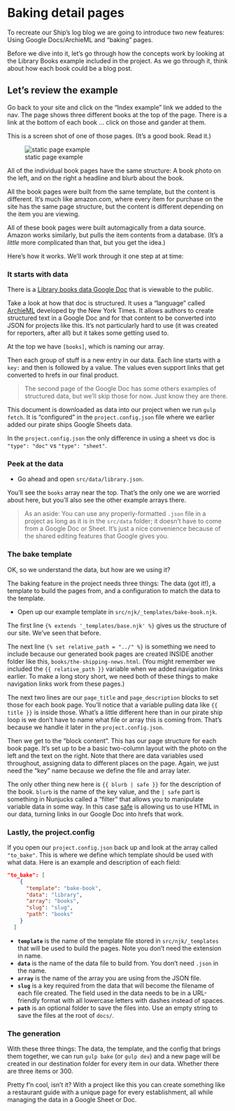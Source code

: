 # Baking detail pages

To recreate our Ship's log blog we are going to introduce two new features: Using Google Docs/ArchieML and "baking" pages.

Before we dive into it, let's go through how the concepts work by looking at the Library Books example included in the project. As we go through it, think about how each book could be a blog post.

## Let's review the example

Go back to your site and click on the "Index example" link we added to the nav. The page shows three different books at the top of the page. There is a link at the bottom of each book ... click on those and gander at them.

This is a screen shot of one of those pages. (It's a good book. Read it.)

![static page example](images/static-detail-page-example.png)

All of the individual book pages have the same structure: A book photo on the left, and on the right a headline and blurb about the book.

All the book pages were built from the same template, but the content is different. It's much like amazon.com, where every item for purchase on the site has the same page structure, but the content is different depending on the item you are viewing.

All of these book pages were built automagically from a data source. Amazon works similarly, but pulls the item contents from a database. (It's a _little_ more complicated than that, but you get the idea.)

Here's how it works. We'll work through it one step at at time:

### It starts with data

There is a [Library books data Google Doc](https://docs.google.com/document/d/1RgMhjtkXlbbf9uzSzy_xPRKwxcVZIZqVytgM_JoU4E4/edit?usp=sharing) that is viewable to the public.

Take a look at how that doc is structured. It uses a "language" called [ArchieML](http://archieml.org/) developed by the New York Times. It allows authors to create structured text in a Google Doc and for that content to be converted into JSON for projects like this. It's not particularly hard to use (it was created for reporters, after all) but it takes some getting used to.

At the top we have `[books]`, which is naming our array.

Then each group of stuff is a new entry in our data. Each line starts with a `key:` and then is followed by a value. The values even support links that get converted to hrefs in our final product.

> The second page of the Google Doc has some others examples of structured data, but we'll skip those for now. Just know they are there.

This document is downloaded as data into our project when we run `gulp fetch`. It is "configured" in the `project.config.json` file where we earlier added our pirate ships Google Sheets data.

In the `project.config.json` the only difference in using a sheet vs doc is `"type": "doc"` vs `"type": "sheet"`.

### Peek at the data

- Go ahead and open `src/data/library.json`.

You'll see the `books` array near the top. That's the only one we are worried about here, but you'll also see the other example arrays there.

> As an aside: You can use any properly-formatted `.json` file in a project as long as it is in the `src/data` folder; it doesn't have to come from a Google Doc or Sheet. It's just a nice convenience because of the shared editing features that Google gives you.

### The bake template

OK, so we understand the data, but how are we using it?

The baking feature in the project needs three things: The data (got it!), a template to build the pages from, and a configuration to match the data to the template.

- Open up our example template in `src/njk/_templates/bake-book.njk`.

The first line `{% extends '_templates/base.njk' %}` gives us the structure of our site. We've seen that before.

The next line `{% set relative_path = "../" %}` is something we need to include because our generated book pages are created INSIDE another folder like this, `books/the-shipping-news.html`. (You might remember we included the `{{ relative_path }}` variable when we added navigation links earlier. To make a long story short, we need both of these things to make navigation links work from these pages.)

The next two lines are our `page_title` and `page_description` blocks to set those for each book page. You'll notice that a variable pulling data like `{{ title }}` is inside those. What's a little different here than in our pirate ship loop is we don't have to name what file or array this is coming from. That's because we handle it later in the `project.config.json`.

Then we get to the "block content". This has our page structure for each book page. It's set up to be a basic two-column layout with the photo on the left and the text on the right. Note that there are data variables used throughout, assigning data to different places on the page. Again, we just need the "key" name because we define the file and array later.

The only other thing new here is `{{ blurb | safe }}` for the description of the book. `blurb` is the name of the key value, and the `| safe` part is something in Nunjucks called a "filter" that allows you to manipulate variable data in some way. In this case [safe](https://mozilla.github.io/nunjucks/templating.html#safe) is allowing us to use HTML in our data, turning links in our Google Doc into hrefs that work.

### Lastly, the project.config

If you open our `project.config.json` back up and look at the array called `"to_bake"`. This is where we define which template should be used with what data. Here is an example and description of each field:

```json
"to_bake": [
    {
      "template": "bake-book",
      "data": "library",
      "array": "books",
      "slug": "slug",
      "path": "books"
    }
  ]
```

- **`template`** is the name of the template file stored in `src/njk/_templates` that will be used to build the pages. Note you don't need the extension in name.
- **`data`** is the name of the data file to build from. You don't need `.json` in the name.
- **`array`** is the name of the array you are using from the JSON file.
- **`slug`** is a key required from the data that will become the filename of each file created. The field used in the data needs to be in a URL-friendly format with all lowercase letters with dashes instead of spaces.
- **`path`** is an optional folder to save the files into. Use an empty string to save the files at the root of `docs/`.

### The generation

With these three things: The data, the template, and the config that brings them together, we can run `gulp bake` (or `gulp dev`) and a new page will be created in our destination folder for every item in our data. Whether there are three items or 300.

Pretty f'n cool, isn't it? With a project like this you can create something like a restaurant guide with a unique page for every establishment, all while managing the data in a Google Sheet or Doc.
